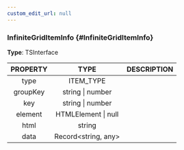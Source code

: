 ```yaml
---
custom_edit_url: null
---
```


### InfiniteGridItemInfo {#InfiniteGridItemInfo}

<div className="bulma-tags">

</div>

**Type**: TSInterface

|PROPERTY|TYPE|DESCRIPTION|
|:---:|:---:|:---:|
|type|ITEM_TYPE||
|groupKey|string \| number||
|key|string \| number||
|element|HTMLElement \| null||
|html|string||
|data|Record&lt;string, any&gt;||

